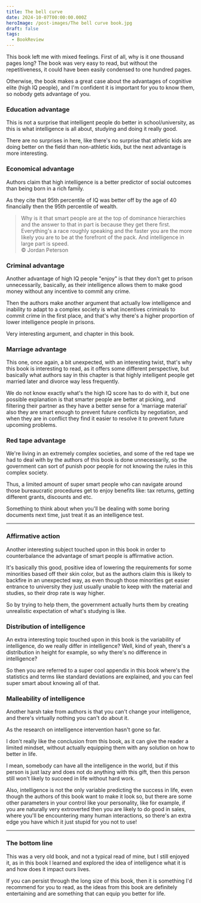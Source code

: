 ```yaml
---
title: The bell curve
date: 2024-10-07T00:00:00.000Z
heroImage: /post-images/The bell curve book.jpg
draft: false
tags:
  - BookReview
---
```


This book left me with mixed feelings. First of all, why is it one thousand pages long? The book was very easy to read, but without the repetitiveness, it could have been easily condensed to one hundred pages.

Otherwise, the book makes a great case about the advantages of cognitive elite (high IQ people), and I'm confident it is important for you to know them, so nobody gets advantage of you.

### Education advantage

This is not a surprise that intelligent people do better in school/university, as this is what intelligence is all about, studying and doing it really good.

There are no surprises in here, like there's no surprise that athletic kids are doing better on the field than non-athletic kids, but the next advantage is more interesting.

### Economical advantage

Authors claim that high intelligence is a better predictor of social outcomes than being born in a rich family.

As they cite that 95th percentile of IQ was better off by the age of 40 financially then the 95th percentile of wealth.

> Why is it that smart people are at the top of dominance hierarchies and the answer to that in part is because they get there first. Everything's a race roughly speaking and the faster you are the more likely you are to be at the forefront of the pack. And intelligence in large part is speed.\
> © Jordan Peterson

### Criminal advantage

Another advantage of high IQ people "enjoy" is that they don't get to prison unnecessarily, basically, as their intelligence allows them to make good money without any incentive to commit any crime.

Then the authors make another argument that  actually low intelligence and inability to adapt to a complex society is what incentives criminals to commit crime in the first place, and that's why there's a higher proportion of lower intelligence people in prisons.

Very interesting argument, and chapter in this book.

### Marriage advantage

This one, once again, a bit unexpected, with an interesting twist, that's why this book is interesting to read, as it offers some different perspective, but basically what authors say in this chapter is that highly intelligent people get married later and divorce way less frequently.

We do not know exactly what's the high IQ score has to do with it, but one possible explanation is that smarter people are better at picking, and filtering their partner as they have a better sense for a 'marriage material' also they are smart enough to prevent future conflicts by negotiation, and when they are in conflict they find it easier to resolve it to prevent future upcoming problems.

### Red tape advantage

We're living in an extremely complex societies, and some of the red tape we had to deal with by the authors of this book is done unnecessarily, so the government can sort of punish poor people for not knowing the rules in this complex society.

Thus, a limited amount of super smart people who can navigate around those bureaucratic procedures get to enjoy benefits like: tax returns, getting different grants, discounts and etc.

Something to think about when you'll be dealing with some boring documents next time, just treat it as an intelligence test.

***

### Affirmative action

Another interesting subject touched upon in this book in order to counterbalance the advantage of smart people is affirmative action.

It's basically this good, positive idea of lowering the requirements for some minorities based off their skin color, but as the authors claim this is likely to backfire in an unexpected way, as even though those minorities get easier entrance to university they just usually unable to keep with the material and studies, so their drop rate is way higher.

So by trying to help them, the government actually hurts them by creating unrealistic expectation of what's studying is like.

### Distribution of intelligence

An extra interesting topic touched upon in this book is the variability of intelligence, do we really differ in intelligence? Well, kind of yeah,  there's a distribution in height for example, so why there's no difference in intelligence?

So then you are referred to a super cool appendix in this book where's the statistics and terms like standard deviations are explained, and you can feel super smart about knowing all of that.

### Malleability of intelligence

Another harsh take from authors is that you can't change your intelligence, and there's virtually nothing you can't do about it.

As the research on intelligence intervention hasn't gone so far.

I don't really like the conclusion from this book, as it can give the reader a limited mindset, without actually equipping them with any solution on how to better in life.

I mean, somebody can have all the intelligence in the world, but if this person is just lazy and does not do anything with this gift, then this person still won't likely to succeed in life without hard work.

Also, intelligence is not the only variable predicting the success in life, even though the authors of this book want to make it look so, but there are some other parameters in your control like your personality, like for example, if you are naturally very extroverted then you are likely to do good in sales, where you'll be encountering many human interactions, so there's an extra edge you have which it just stupid for you not to use!

***

### The bottom line

This was a very old book, and not a typical read of mine, but I still enjoyed it, as in this book I learned and explored the idea of intelligence what it is and how does it impact ours lives.

If you can persist through the long size of this book, then it is something I'd recommend for you to read, as the ideas from this book are definitely entertaining and are something that can equip you better for life.
